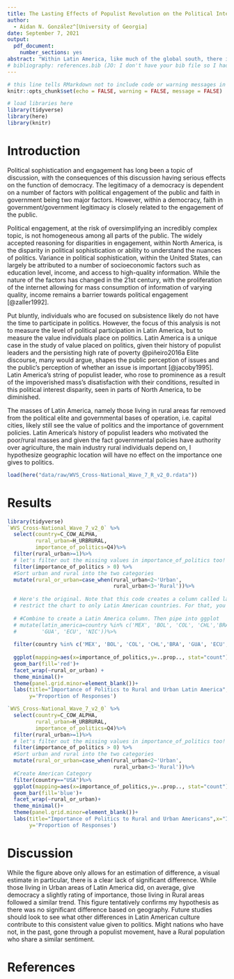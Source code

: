 ```yaml
---
title: The Lasting Effects of Populist Revolution on the Political Interest of Rural Latin Americans
author: 
  - Aidan N. González^[University of Georgia]
date: September 7, 2021
output:
  pdf_document:
    number_sections: yes
abstract: "Within Latin America, like much of the global south, there is a significant societal gap between urban and rural populations. The common result is a disparity in political engagement and political interest. However, due to the populist movements of the 20th century, Latin America's rural population is far from apolitical. I find the results to be slightly signifcant in that, as a result of historical context, a Latin American individual's location has no effect on the value they give to politics."
# bibliography: references.bib (JO: I don't have your bib file so I had to comment this out.)
---
```


```r
# this line tells RMarkdown not to include code or warning messages in the final PDF.
knitr::opts_chunk$set(echo = FALSE, warning = FALSE, message = FALSE)

# load libraries here
library(tidyverse)
library(here)
library(knitr)
```

\newpage

# Introduction

Political sophistication and engagement has long been a topic of discussion, with the consequences of this discussion having serious effects on the function of democracy. The legitimacy of a democracy is dependent on a number of factors with political engagement of the public and faith in government being two major factors. However, within a democracy, faith in government/government legitimacy is closely related to the engagement of the public.

Political engagement, at the risk of oversimplifying an incredibly complex topic, is not homogeneous among all parts of the public. The widely accepted reasoning for disparities in engagement, within North America, is the disparity in political sophistication or ability to understand the nuances of politics. Variance in political sophistication, within the United States, can largely be attributed to a number of socioeconomic factors such as education level, income, and access to high-quality information. While the nature of the factors has changed in the 21st century, with the proliferation of the internet allowing for mass consumption of information of varying quality, income remains a barrier towards political engagement [@zaller1992].

Put bluntly, individuals who are focused on subsistence likely do not have the time to participate in politics. However, the focus of this analysis is not to measure the level of political participation in Latin America, but to measure the value individuals place on politics. Latin America is a unique case in the study of value placed on politics, given their history of populist leaders and the persisting high rate of poverty @piñeiro2016a Elite discourse, many would argue, shapes the public perception of issues and the public's perception of whether an issue is important [@jacoby1995]. Latin America's string of populist leader, who rose to prominence as a result of the impoverished mass's disatisfaction with their conditions, resulted in this political interest disparity, seen in parts of North America, to be diminished.

The masses of Latin America, namely those living in rural areas far removed from the political elite and governmental bases of operation, i.e. capital cities, likely still see the value of politics and the importance of government policies. Latin America's history of populist leaders who motivated the poor/rural masses and given the fact governmental policies have authority over agriculture, the main industry rural individuals depend on, I hypothesize geographic location will have no effect on the importance one gives to politics.

```r
load(here("data/raw/WVS_Cross-National_Wave_7_R_v2_0.rdata"))
```

# Results

```r
library(tidyverse)
`WVS_Cross-National_Wave_7_v2_0` %>%
  select(country=C_COW_ALPHA,
         rural_urban=H_URBRURAL,
         importance_of_politics=Q4)%>%
  filter(rural_urban>=1)%>%
  # let's filter out the missing values in importance_of_politics too!
  filter(importance_of_politics > 0) %>% 
  #Sort urban and rural into the two categories
  mutate(rural_or_urban=case_when(rural_urban<2~'Urban',
                                  rural_urban<3~'Rural'))%>%
  
  # Here's the original. Note that this code creates a column called latin_america, but does not
  # restrict the chart to only Latin American countries. For that, you need a filter()
  
  # #Combine to create a Latin America column. Then pipe into ggplot
  # mutate(latin_america=country %in% c('MEX', 'BOL', 'COL', 'CHL','BRA',
  #        'GUA', 'ECU', 'NIC'))%>%
  
  filter(country %in% c('MEX', 'BOL', 'COL', 'CHL','BRA', 'GUA', 'ECU', 'NIC')) %>% 
  
  ggplot(mapping=aes(x=importance_of_politics,y=..prop.., stat="count"))+
  geom_bar(fill='red')+
  facet_wrap(~rural_or_urban) +
  theme_minimal()+
  theme(panel.grid.minor=element_blank())+
  labs(title="Importance of Politics to Rural and Urban Latin America",x="Importance of Politics",
       y='Proportion of Responses')

```

```r
`WVS_Cross-National_Wave_7_v2_0` %>%
  select(country=C_COW_ALPHA,
         rural_urban=H_URBRURAL,
         importance_of_politics=Q4)%>%
  filter(rural_urban>=1)%>%
  # let's filter out the missing values in importance_of_politics too!
  filter(importance_of_politics > 0) %>% 
  #Sort urban and rural into the two categories
  mutate(rural_or_urban=case_when(rural_urban<2~'Urban',
                                  rural_urban<3~'Rural'))%>%
  #Create American Category
  filter(country=="USA")%>%
  ggplot(mapping=aes(x=importance_of_politics,y=..prop.., stat="count"))+
  geom_bar(fill='blue')+
  facet_wrap(~rural_or_urban)+
  theme_minimal()+
  theme(panel.grid.minor=element_blank())+
  labs(title="Importance of Politics to Rural and Urban Americans",x="Importance of Politics",
       y='Proportion of Responses')


```

# Discussion

While the figure above only allows for an estimation of difference, a visual estimate in particular, there is a clear lack of significant difference. While those living in Urban areas of Latin America did, on average, give democracy a slightly rating of importance, those living in Rural areas followed a similar trend. This figure tentatively confirms my hypothesis as there was no significant difference based on geography. Future studies should look to see what other differences in Latin American culture contribute to this consistent value given to politics. Might nations who have not, in the past, gone through a populist movement, have a Rural population who share a similar sentiment.

# References
